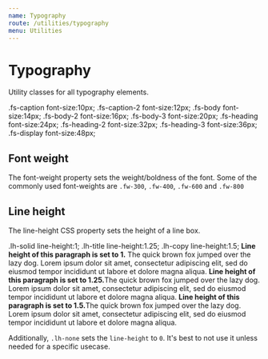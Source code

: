 ```yaml
---
name: Typography
route: /utilities/typography
menu: Utilities
---
```




# Typography

Utility classes for all typography elements.

<Reference>
  <Property>
    <Name>.fs-caption</Name>
    <Output>font-size:10px;</Output>
  </Property>
  <Property>
    <Name>.fs-caption-2</Name>
    <Output>font-size:12px;</Output>
  </Property>
  <Property>
    <Name>.fs-body</Name>
    <Output>font-size:14px;</Output>
  </Property>
  <Property>
    <Name>.fs-body-2</Name>
    <Output>font-size:16px;</Output>
  </Property>
  <Property>
    <Name>.fs-body-3</Name>
    <Output>font-size:20px;</Output>
  </Property>
  <Property>
    <Name>.fs-heading</Name>
    <Output>font-size:24px;</Output>
  </Property>
  <Property>
    <Name>.fs-heading-2</Name>
    <Output>font-size:32px;</Output>
  </Property>
  <Property>
    <Name>.fs-heading-3</Name>
    <Output>font-size:36px;</Output>
  </Property>
  <Property>
    <Name>.fs-display</Name>
    <Output>font-size:48px;</Output>
  </Property>
</Reference>

## Font weight

The font-weight property sets the weight/boldness of the font. Some of the commonly used font-weights are `.fw-300`, `.fw-400`, `.fw-600` and `.fw-800`

## Line height

The line-height CSS property sets the height of a line box.

<Reference>

  <Property>
    <Name>.lh-solid</Name>
    <Output>line-height:1;</Output>
  </Property>
  <Property>
    <Name>.lh-title</Name>
    <Output>line-height:1.25;</Output>
  </Property>
  <Property>
    <Name>.lh-copy</Name>
    <Output>line-height:1.5;</Output>
  </Property>
  </Reference>
<Spacer my={8} />
<Sandbox>
  <Sandbox.Preview>
    <span className="c-neutral-800 m-0 lh-solid d-block">
      <strong>Line height of this paragraph is set to 1.</strong> The quick
      brown fox jumped over the lazy dog. Lorem ipsum dolor sit amet,
      consectetur adipiscing elit, sed do eiusmod tempor incididunt ut labore et
      dolore magna aliqua.
    </span>
  </Sandbox.Preview>
  <Spacer my={4} />
  <Sandbox.Preview>
    <span className="c-neutral-800 m-0 lh-title d-block">
      <strong>Line height of this paragraph is set to 1.25.</strong>The quick
      brown fox jumped over the lazy dog. Lorem ipsum dolor sit amet,
      consectetur adipiscing elit, sed do eiusmod tempor incididunt ut labore et
      dolore magna aliqua.
    </span>
  </Sandbox.Preview>
  <Spacer my={4} />
  <Sandbox.Preview>
    <span className="c-neutral-800 m-0 lh-copy d-block">
      <strong>Line height of this paragraph is set to 1.5.</strong>The quick
      brown fox jumped over the lazy dog. Lorem ipsum dolor sit amet,
      consectetur adipiscing elit, sed do eiusmod tempor incididunt ut labore et
      dolore magna aliqua.
    </span>
  </Sandbox.Preview>
</Sandbox>

<Spacer my={8} />

Additionally, `.lh-none` sets the `line-height` to `0`. It's best to not use it unless needed for a specific usecase.
